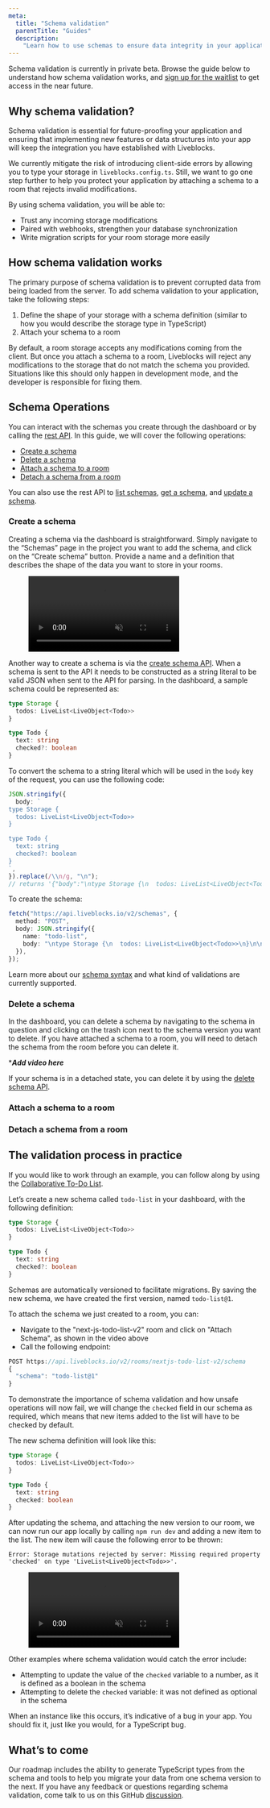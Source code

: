 ```yaml
---
meta:
  title: "Schema validation"
  parentTitle: "Guides"
  description:
    "Learn how to use schemas to ensure data integrity in your application"
---
```


<Banner title="Private beta">

Schema validation is currently in private beta. Browse the guide below to
understand how schema validation works, and
[sign up for the waitlist](https://docs.google.com/forms/d/197IrpiyeqlJo9xOCOfzwdcwBIk6nisk9pToJe3st3Ng/viewform)
to get access in the near future.

</Banner>

## Why schema validation?

Schema validation is essential for future-proofing your application and ensuring
that implementing new features or data structures into your app will keep the
integration you have established with Liveblocks.

We currently mitigate the risk of introducing client-side errors by allowing you
to type your storage in `liveblocks.config.ts`. Still, we want to go one step
further to help you protect your application by attaching a schema to a room
that rejects invalid modifications.

By using schema validation, you will be able to:

- Trust any incoming storage modifications
- Paired with webhooks, strengthen your database synchronization
- Write migration scripts for your room storage more easily

## How schema validation works

The primary purpose of schema validation is to prevent corrupted data from being
loaded from the server. To add schema validation to your application, take the
following steps:

1. Define the shape of your storage with a schema definition (similar to how you
   would describe the storage type in TypeScript)
2. Attach your schema to a room

By default, a room storage accepts any modifications coming from the client. But
once you attach a schema to a room, Liveblocks will reject any modifications to
the storage that do not match the schema you provided. Situations like this
should only happen in development mode, and the developer is responsible for
fixing them.

## Schema Operations
You can interact with the schemas you create through the dashboard or by calling the [rest API](/docs/api-reference/rest-api-endpoints).  In this guide, we will cover the following operations: 

 - [Create a schema](#create-a-schema)
 - [Delete a schema](#delete-a-schema)
 - [Attach a schema to a room](#attach-a-schema-to-a-room)
 - [Detach a schema from a room](#detach-a-schema-from-a-room)

 You can also use the rest API to [list schemas](/docs/api-reference/rest-api-endpoints#list-schemas), [get a schema](/docs/api-reference/rest-api-endpoints#get-schema), and [update a schema](/docs/api-reference/rest-api-endpoints#update-schema).

### Create a schema

Creating a schema via the dashboard is straightforward. Simply navigate to the
“Schemas” page in the project you want to add the schema, and click on the
“Create schema” button. Provide a name and a definition that describes the shape
of the data you want to store in your rooms.

<Figure>
  <video autoPlay loop muted playsInline>
    <source
      src="/images/docs/schema-validation/create-schema-dashboard.mp4"
      type="video/mp4"
    />
  </video>
</Figure>

Another way to create a schema is via the
[create schema API](/docs/api-reference/rest-api-endpoints#create-schema). When
a schema is sent to the API it needs to be constructed as a string literal to be
valid JSON when sent to the API for parsing. In the dashboard, a sample schema
could be represented as:

```ts
type Storage {
  todos: LiveList<LiveObject<Todo>>
}

type Todo {
  text: string
  checked?: boolean
}
```

To convert the schema to a string literal which will be used in the `body` key
of the request, you can use the following code:

```ts
JSON.stringify({
  body: `
type Storage {
  todos: LiveList<LiveObject<Todo>>
}

type Todo {
  text: string
  checked?: boolean
}
`,
}).replace(/\\n/g, "\n");
// returns '{"body":"\ntype Storage {\n  todos: LiveList<LiveObject<Todo>>\n}\n\ntype Todo {\n  text: string\n  checked?: boolean\n}\n"}'
```

To create the schema:

```ts
fetch("https://api.liveblocks.io/v2/schemas", {
  method: "POST",
  body: JSON.stringify({
    name: "todo-list",
    body: "\ntype Storage {\n  todos: LiveList<LiveObject<Todo>>\n}\n\ntype Todo {\n  text: string\n  checked?: boolean\n}\n",
  }),
});
```

<Banner title="Schema syntax">

Learn more about our [schema syntax](/docs/guides/schema-validation/syntax) and
what kind of validations are currently supported.

</Banner>

### Delete a schema
 In the dashboard, you can delete a schema by navigating to the schema in question and clicking on the trash icon next to the schema version you want to delete.  If you have attached a schema to a room, you will need to detach the schema from the room before you can delete it. 

****Add video here***

 If your schema is in a detached state, you can delete it by using the [delete schema API](/docs/api-reference/rest-api-endpoints#delete-schema).

 ### Attach a schema to a room

 
 ### Detach a schema from a room


## The validation process in practice

If you would like to work through an example, you can follow along by using the
[Collaborative To-Do List](/examples/collaborative-todo-list/react).

Let’s create a new schema called `todo-list` in your dashboard, with the
following definition:

```ts
type Storage {
  todos: LiveList<LiveObject<Todo>>
}

type Todo {
  text: string
  checked?: boolean
}
```

Schemas are automatically versioned to facilitate migrations. By saving the new
schema, we have created the first version, named `todo-list@1`.

To attach the schema we just created to a room, you can:

- Navigate to the "next-js-todo-list-v2" room and click on "Attach Schema", as
  shown in the video above
- Call the following endpoint:

```ts
POST https://api.liveblocks.io/v2/rooms/nextjs-todo-list-v2/schema
{
  "schema": "todo-list@1"
}
```

To demonstrate the importance of schema validation and how unsafe operations
will now fail, we will change the `checked` field in our schema as required,
which means that new items added to the list will have to be checked by default.

The new schema definition will look like this:

```ts
type Storage {
  todos: LiveList<LiveObject<Todo>>
}

type Todo {
  text: string
  checked: boolean
}
```

After updating the schema, and attaching the new version to our room, we can now
run our app locally by calling `npm run dev` and adding a new item to the list.
The new item will cause the following error to be thrown:

```
Error: Storage mutations rejected by server: Missing required property 'checked' on type 'LiveList<LiveObject<Todo>>'.
```

<Figure>
  <video autoPlay loop muted playsInline>
    <source
      src="/images/docs/schema-validation/reject-schema.mp4"
      type="video/mp4"
    />
  </video>
</Figure>

Other examples where schema validation would catch the error include:

- Attempting to update the value of the `checked` variable to a number, as it is
  defined as a boolean in the schema
- Attempting to delete the `checked` variable: it was not defined as optional in
  the schema

When an instance like this occurs, it’s indicative of a bug in your app. You
should fix it, just like you would, for a TypeScript bug.

## What’s to come

Our roadmap includes the ability to generate TypeScript types from the schema
and tools to help you migrate your data from one schema version to the next. If
you have any feedback or questions regarding schema validation, come talk to us
on this GitHub
[discussion](https://github.com/liveblocks/liveblocks/discussions/674).
